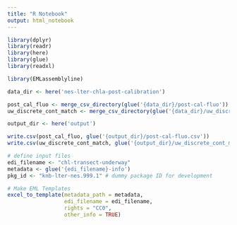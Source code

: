 ```yaml
---
title: "R Notebook"
output: html_notebook
---
```



```r
library(dplyr)
library(readr)
library(here)
library(glue)
library(readxl)

library(EMLassemblyline)
```

```r
data_dir <- here('nes-lter-chla-post-calibration')

post_cal_fluo <- merge_csv_directory(glue('{data_dir}/post-cal-fluo'))
uw_discrete_cont_match <- merge_csv_directory(glue('{data_dir}/uw_discrete_cont_match'))

output_dir <- here('output')

write.csv(post_cal_fluo, glue('{output_dir}/post-cal-fluo.csv'))
write.csv(uw_discrete_cont_match, glue('{output_dir}/uw_discrete_cont_match.csv'))
```

```r
# define input files
edi_filename <- "chl-transect-underway"
metadata <- glue('{edi_filename}-info')
pkg_id <- "knb-lter-nes.999.1" # dummy package ID for development

# Make EML Templates 
excel_to_template(metadata_path = metadata, 
                  edi_filename = edi_filename, 
                  rights = "CC0",
                  other_info = TRUE)

```



